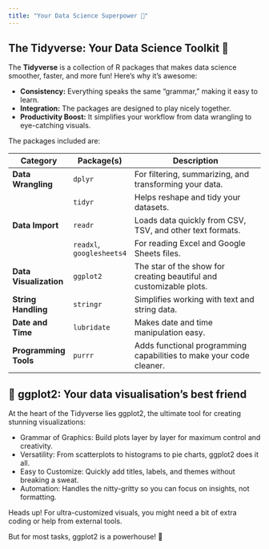 ```yaml
---
title: "Your Data Science Superpower 🧙"
---
```


## The Tidyverse: Your Data Science Toolkit 🧰
The **Tidyverse** is a collection of R packages that makes data science smoother, faster, and more fun! Here’s why it’s awesome:

- **Consistency:** Everything speaks the same “grammar,” making it easy to learn.
- **Integration:** The packages are designed to play nicely together.
- **Productivity Boost:** It simplifies your workflow from data wrangling to eye-catching visuals.

The packages included are: 

| **Category**         | **Package(s)**           | **Description**                                                                 |
|-----------------------|--------------------------|---------------------------------------------------------------------------------|
| **Data Wrangling**    | `dplyr`                 | For filtering, summarizing, and transforming your data.                        |
|                       | `tidyr`                 | Helps reshape and tidy your datasets.                                          |
| **Data Import**       | `readr`                 | Loads data quickly from CSV, TSV, and other text formats.                      |
|                       | `readxl`, `googlesheets4`| For reading Excel and Google Sheets files.                                     |
| **Data Visualization**| `ggplot2`               | The star of the show for creating beautiful and customizable plots.            |
| **String Handling**   | `stringr`               | Simplifies working with text and string data.                                  |
| **Date and Time**     | `lubridate`             | Makes date and time manipulation easy.                                         |
| **Programming Tools** | `purrr`                 | Adds functional programming capabilities to make your code cleaner.            |





## 🎨 **ggplot2:** Your data visualisation's best friend

At the heart of the Tidyverse lies ggplot2, the ultimate tool for creating stunning visualizations:

- Grammar of Graphics: Build plots layer by layer for maximum control and creativity.
- Versatility: From scatterplots to histograms to pie charts, ggplot2 does it all.
- Easy to Customize: Quickly add titles, labels, and themes without breaking a sweat.
- Automation: Handles the nitty-gritty so you can focus on insights, not formatting.

Heads up! For ultra-customized visuals, you might need a bit of extra coding or help from external tools. 

But for most tasks, ggplot2 is a powerhouse! 💪